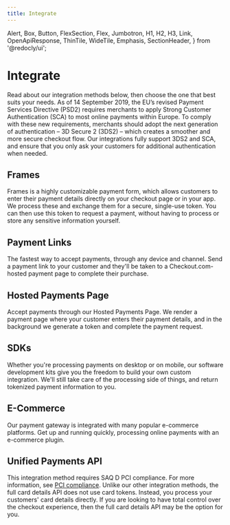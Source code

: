 ```yaml
---
title: Integrate
---
```

  Alert,
  Box,
  Button,
  FlexSection,
  Flex,
  Jumbotron,
  H1,
  H2,
  H3,
  Link,
  OpenApiResponse,
  ThinTile,
  WideTile,
  Emphasis,
  SectionHeader,
 } from '@redocly/ui';


 <H1>Integrate</H1>
 Read about our integration methods below, then choose the one that best suits your needs.

 <Information type="tip" header="Update your integration to support SCA">
    As of 14 September 2019, the EU’s revised Payment Services Directive (PSD2) requires merchants to apply Strong Customer Authentication (SCA) to most online payments within Europe. To comply with these new requirements, merchants should adopt the next generation of authentication – 3D Secure 2 (3DS2) – which creates a smoother and more secure checkout flow. Our integrations fully support 3DS2 and SCA, and ensure that you only ask your customers for additional authentication when needed.
</Information>

<H2>Frames</H2>
Frames is a highly customizable payment form, which allows customers to enter their payment details directly on your checkout page or in your app. We process these and exchange them for a secure, single-use token. You can then use this token to request a payment, without having to process or store any sensitive information yourself.

<H2>Payment Links</H2>
The fastest way to accept payments, through any device and channel. Send a payment link to your customer and they'll be taken to a Checkout.com-hosted payment page to complete their purchase.

<H2>Hosted Payments Page</H2>
Accept payments through our Hosted Payments Page. We render a payment page where your customer enters their payment details, and in the background we generate a token and complete the payment request.

<H2>SDKs</H2>
Whether you're processing payments on desktop or on mobile, our software development kits give you the freedom to build your own custom integration. We'll still take care of the processing side of things, and return tokenized payment information to you.

<H2>E-Commerce</H2>
Our payment gateway is integrated with many popular e-commerce platforms. Get up and running quickly, processing online payments with an e-commerce plugin.

<H2>Unified Payments API</H2>

<Information type="warning">
   This integration method requires SAQ D PCI compliance. For more information, see <a href="https://docs.checkout.com/risk-management/pci-compliance">PCI compliance</a>.
</Information>
Unlike our other integration methods, the full card details API does not use card tokens. Instead, you process your customers' card details directly. If you are looking to have total control over the checkout experience, then the full card details API may be the option for you.


